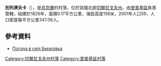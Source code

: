 {{coord|51|40|57|N|30|43|21|E|scale:100000|display=title}}

'''別列濟夫卡'''（{{lang-uk|Березівка}}），是[[烏克蘭|烏克蘭]]的村落，位於該國北部[[切爾尼戈夫州|切爾尼戈夫州]]，由[[里普基區|里普基區]]負責管轄，始建於1826年，面積0.17平方公里，海拔高度158米，2001年人口59，人口密度每平方公里347.06人。

==參考資料==
*[http://weather.in.ua/ua/chernigovskaja/955 Погода в селі Березівка]{{Wayback|url=http://weather.in.ua/ua/chernigovskaja/955 |date=20160305214353 }}

[[Category:切爾尼戈夫州村落|Category:切爾尼戈夫州村落]]
[[Category:里普基區村落|Category:里普基區村落]]


{{Chernihiv-geo-stub}}